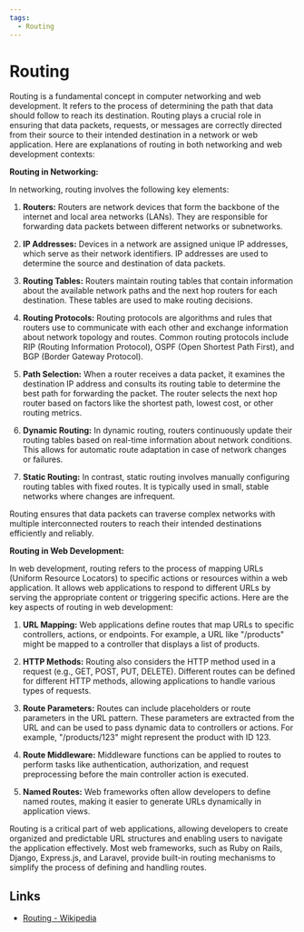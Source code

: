 ```yaml
---
tags:
  - Routing
---
```


# Routing

Routing is a fundamental concept in computer networking and web development. It refers to the process of determining the path that data should follow to reach its destination. Routing plays a crucial role in ensuring that data packets, requests, or messages are correctly directed from their source to their intended destination in a network or web application. Here are explanations of routing in both networking and web development contexts:

**Routing in Networking:**

In networking, routing involves the following key elements:

1. **Routers:** Routers are network devices that form the backbone of the internet and local area networks (LANs). They are responsible for forwarding data packets between different networks or subnetworks.

2. **IP Addresses:** Devices in a network are assigned unique IP addresses, which serve as their network identifiers. IP addresses are used to determine the source and destination of data packets.

3. **Routing Tables:** Routers maintain routing tables that contain information about the available network paths and the next hop routers for each destination. These tables are used to make routing decisions.

4. **Routing Protocols:** Routing protocols are algorithms and rules that routers use to communicate with each other and exchange information about network topology and routes. Common routing protocols include RIP (Routing Information Protocol), OSPF (Open Shortest Path First), and BGP (Border Gateway Protocol).

5. **Path Selection:** When a router receives a data packet, it examines the destination IP address and consults its routing table to determine the best path for forwarding the packet. The router selects the next hop router based on factors like the shortest path, lowest cost, or other routing metrics.

6. **Dynamic Routing:** In dynamic routing, routers continuously update their routing tables based on real-time information about network conditions. This allows for automatic route adaptation in case of network changes or failures.

7. **Static Routing:** In contrast, static routing involves manually configuring routing tables with fixed routes. It is typically used in small, stable networks where changes are infrequent.

Routing ensures that data packets can traverse complex networks with multiple interconnected routers to reach their intended destinations efficiently and reliably.

**Routing in Web Development:**

In web development, routing refers to the process of mapping URLs (Uniform Resource Locators) to specific actions or resources within a web application. It allows web applications to respond to different URLs by serving the appropriate content or triggering specific actions. Here are the key aspects of routing in web development:

1. **URL Mapping:** Web applications define routes that map URLs to specific controllers, actions, or endpoints. For example, a URL like "/products" might be mapped to a controller that displays a list of products.

2. **HTTP Methods:** Routing also considers the HTTP method used in a request (e.g., GET, POST, PUT, DELETE). Different routes can be defined for different HTTP methods, allowing applications to handle various types of requests.

3. **Route Parameters:** Routes can include placeholders or route parameters in the URL pattern. These parameters are extracted from the URL and can be used to pass dynamic data to controllers or actions. For example, "/products/123" might represent the product with ID 123.

4. **Route Middleware:** Middleware functions can be applied to routes to perform tasks like authentication, authorization, and request preprocessing before the main controller action is executed.

5. **Named Routes:** Web frameworks often allow developers to define named routes, making it easier to generate URLs dynamically in application views.

Routing is a critical part of web applications, allowing developers to create organized and predictable URL structures and enabling users to navigate the application effectively. Most web frameworks, such as Ruby on Rails, Django, Express.js, and Laravel, provide built-in routing mechanisms to simplify the process of defining and handling routes.

## Links

- [Routing - Wikipedia](https://en.wikipedia.org/wiki/Routing)
